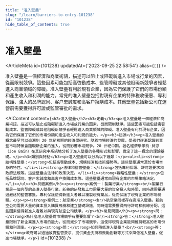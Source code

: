 ```yaml
---
title: "准入壁壘"
slug: "/learn/barriers-to-entry-101238"
id: "101238"
hide_table_of_contents: true
---
```



# 准入壁壘

<ArticleMeta id={101238} updatedAt={'2023-09-25 22:58:54'} alias={`[]`} />
<div className='border-solid border-b border-t-0 my-4 border-[var(--ifm-color-gray-300)]' />

准入壁壘是一個經濟和商業術語，描述可以阻止或阻礙新進入市場或行業的因素，從而限制競爭。這些因素可能包括高啓動成本、監管障礙或其他阻礙新競爭者輕鬆進入商業領域的障礙。准入壁壘有利於現有企業，因為它們保護了它們的市場份額和產生收入和利潤的能力。常見的准入壁壘包括對現有企業的特殊税收優惠、專利保護、強大的品牌認同、客户忠誠度和高客户換購成本。其他壁壘包括新公司在運營前需要獲得許可證或監管審批的需求。

<AIContent content={`<h2>准入壁壘</h2><h3>定義</h3><p>准入壁壘是一個經濟和商業術語，描述可以阻止或阻礙新進入市場或行業的因素，從而限制競爭。這些因素可能包括高啓動成本、監管障礙或其他阻礙新競爭者輕鬆進入商業領域的障礙。准入壁壘有利於現有企業，因為它們保護了它們的市場份額和產生收入和利潤的能力。</p><h3>起源</h3><p>准入壁壘的概念最早可以追溯到 20 世紀初期的經濟學研究。隨着市場經濟的發展，學者們逐漸認識到某些市場特徵會阻礙新企業的進入，從而影響市場競爭。20 世紀中期，著名經濟學家喬·貝恩（Joe Bain）在其研究中系統地分析了准入壁壘的各種形式和影響，奠定了這一概念的理論基礎。</p><h3>類別與特點</h3><p>准入壁壘可以分為以下幾類：</p><ul><li><strong>結構性壁壘：</strong>包括高啓動成本、規模經濟和技術優勢等。這些壁壘通常源於市場本身的特性。</li><li><strong>法律和監管壁壘：</strong>包括專利保護、許可證要求和政府法規等。這些壁壘由法律和政策決定。</li><li><strong>戰略性壁壘：</strong>包括品牌認同、客户忠誠度和高客户換購成本等。這些壁壘通常由現有企業的市場策略決定。</li></ul><h3>具體案例</h3><p><strong>案例一：製藥行業</strong><br/>製藥行業是一個典型的高准入壁壘行業。新藥的研發和上市需要大量的資金投入和時間，同時還需要通過嚴格的監管審批。專利保護使得新進入者難以複製現有藥品，從而保護了現有企業的市場份額。</p><p><strong>案例二：航空業</strong><br/>航空業同樣存在高准入壁壘。新航空公司需要大量的資本投入購買飛機和建立基礎設施，同時還需要獲得飛行許可和航線分配。這些因素使得新進入者難以與現有航空公司競爭。</p><h3>常見問題</h3><p><strong>問：</strong>為什麼准入壁壘對市場競爭有重要影響？<br/><strong>答：</strong>准入壁壘限制了新企業進入市場的能力，從而減少了市場競爭。這使得現有企業能夠維持較高的市場份額和利潤率。</p><p><strong>問：</strong>如何降低准入壁壘？<br/><strong>答：</strong>政府可以通過放寬監管要求、提供資金支持和鼓勵創新等方式來降低准入壁壘，促進市場競爭。</p>`} id={101238} />
